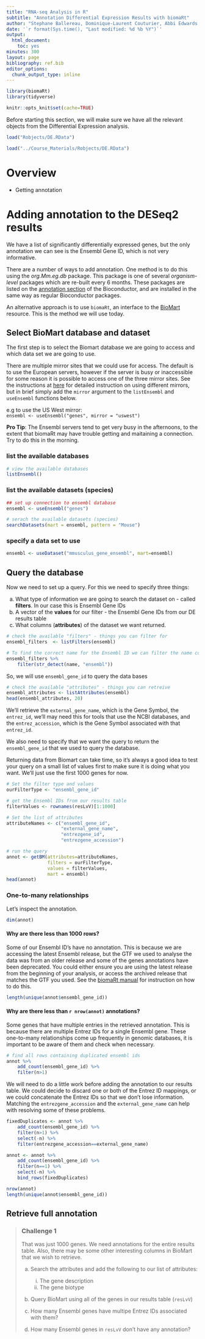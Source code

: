 ```yaml
---
title: "RNA-seq Analysis in R"
subtitle: "Annotation Differential Expression Results with biomaRt"
author: "Stephane Ballereau, Dominique-Laurent Couturier, Abbi Edwards, Ashley Sawle"
date: '`r format(Sys.time(), "Last modified: %d %b %Y")`'
output:
  html_document:
    toc: yes
minutes: 300
layout: page
bibliography: ref.bib
editor_options: 
  chunk_output_type: inline
---
```


```r
library(biomaRt)
library(tidyverse)
```

```r
knitr::opts_knit$set(cache=TRUE)
```

Before starting this section, we will make sure we have all the relevant objects
from the Differential Expression analysis.

```r
load("Robjects/DE.RData")
```

```r
load("../Course_Materials/Robjects/DE.RData")
```

# Overview

- Getting annotation

# Adding annotation to the DESeq2 results

We have a list of significantly differentially expressed genes, but the only
annotation we can see is the Ensembl Gene ID, which is not very informative. 

There are a number of ways to add annotation. One method is to do this using the
*org.Mm.eg.db* package. This package is one of several *organism-level* packages
which are re-built every 6 months. These packages are listed on the [annotation 
section](http://bioconductor.org/packages/release/BiocViews.html#___AnnotationData) 
of the Bioconductor, and are installed in the same way as regular Bioconductor 
packages. 

An alternative approach is to use `biomaRt`, an interface to the 
[BioMart](http://www.biomart.org/) resource. This is the method we will use 
today.

## Select BioMart database and dataset

The first step is to select the Biomart database we are going to access and 
which data set we are going to use.

There are multiple mirror sites that we could use for access. The default is to 
use the European servers, however if the server is busy or inaccessible for some
reason it is possible to access one of the three mirror sites. See the 
instructions at 
[here](https://bioconductor.org/packages/release/bioc/vignettes/biomaRt/inst/doc/accessing_ensembl.html) 
for detailed instruction on using different mirrors, but in brief simply add the 
`mirror` argument to the `listEnsembl` and `useEnsembl` functions below.   

e.g to use the US West mirror:  
  `ensembl <- useEnsembl("genes", mirror = "uswest")`  
  
**Pro Tip**: The Ensembl servers tend to get very busy in the afternoons, to 
the extent that biomaRt may have trouble getting and maitaining a connection. 
Try to do this in the morning.

### list the available databases

```r
# view the available databases
listEnsembl()
```

### list the available datasets (species)

```r
## set up connection to ensembl database
ensembl <- useEnsembl("genes")

# serach the available datasets (species)
searchDatasets(mart = ensembl, pattern = "Mouse")
```

### specify a data set to use

```r
ensembl <- useDataset("mmusculus_gene_ensembl", mart=ensembl)
```

## Query the database

Now we need to set up a query. For this we need to specify three things: 

(a) What type of information we are going to search the dataset on - called
**filters**. In our case this is Ensembl Gene IDs
(b) A vector of the **values** for our filter - the Ensembl Gene IDs from our DE 
results table
(c) What columns (**attributes**) of the dataset we want returned.


```r

# check the available "filters" - things you can filter for
ensembl_filters  <- listFilters(ensembl)

# To find the correct name for the Ensembl ID we can filter the name column
ensembl_filters %>% 
    filter(str_detect(name, "ensembl"))
```

So, we will use `ensembl_gene_id` to query the data bases

```r
# check the available "attributes" - things you can retreive
ensembl_attributes <- listAttributes(ensembl)
head(ensembl_attributes, 20)
```

We'll retrieve the `external_gene_name`, which is the Gene Symbol, the 
`entrez_id`, we'll may need this for tools that use the NCBI databases,
and the `entrez_accession`, which is the Gene Symbol associated with that 
`entrez_id`.

We also need to specify that we want the query to return the `ensembl_gene_id`
that we used to query the database.

Returning data from Biomart can take time, so it's always a good idea to test 
your query on a small list of values first to make sure it is doing what you
want. We'll just use the first 1000 genes for now.

```r
# Set the filter type and values
ourFilterType <- "ensembl_gene_id"

# get the Ensembl IDs from our results table
filterValues <- rownames(resLvV)[1:1000]

# Set the list of attributes
attributeNames <- c("ensembl_gene_id",
                    "external_gene_name", 
                    "entrezgene_id", 
                    "entrezgene_accession")

# run the query
annot <- getBM(attributes=attributeNames, 
               filters = ourFilterType, 
               values = filterValues, 
               mart = ensembl)
head(annot)
```

### One-to-many relationships

Let's inspect the annotation.

```r
dim(annot)
```

#### Why are there less than 1000 rows?

Some of our Ensembl ID's have no annotation. This is because we are accessing 
the latest Ensembl release, but the GTF we used to analyse the data was from an
older release and some of the genes annotations have been deprecated. You could 
either ensure you are using the latest release from the beginning of your 
analysis, or access the archived release that matches the GTF you used. See the 
[biomaRt manual](https://bioconductor.org/packages/release/bioc/vignettes/biomaRt/inst/doc/accessing_ensembl.html#using-archived-versions-of-ensembl) for instruction on how to do this.

```r
length(unique(annot$ensembl_gene_id))
```

#### Why are there less than `r nrow(annot)` annotations?

Some genes that have multiple entries in the retrieved annotation. This is 
because there are multiple Entrez IDs for a single Ensembl gene. These 
one-to-many relationships come up frequently in genomic databases, it is 
important to be aware of them and check when necessary. 

```r
# find all rows containing duplicated ensembl ids
annot %>%  
    add_count(ensembl_gene_id) %>%  
    filter(n>1)
```

We will need to do a little work before adding the annotation to our results 
table. We could decide to discard one or both of the Entrez ID mappings, or we 
could concatenate the Entrez IDs so that we don't lose information. Matching
the `entrezgene_accession` and the `external_gene_name` can help with resolving
some of these problems. 


```r
fixedDuplicates <- annot %>%  
    add_count(ensembl_gene_id) %>%  
    filter(n>1) %>% 
    select(-n) %>% 
    filter(entrezgene_accession==external_gene_name)

annot <- annot %>%  
    add_count(ensembl_gene_id) %>%  
    filter(n==1) %>% 
    select(-n) %>% 
    bind_rows(fixedDuplicates)

nrow(annot)
length(unique(annot$ensembl_gene_id))
```


## Retrieve full annotation

> ### Challenge 1 {.challenge}
> That was just 1000 genes. We need annotations for the entire results table.
> Also, there may be some other interesting columns in BioMart that we wish to
> retrieve.  
>
> (a) Search the attributes and add the following to our list of attributes:  
>       (i) The gene description   
>       (ii) The gene biotype  
> (b) Query BioMart using all of the genes in our results table (`resLvV`)  
>
> (c) How many Ensembl genes have multipe Entrez IDs associated with them?  
> (d) How many Ensembl genes in `resLvV` don't have any annotation?

